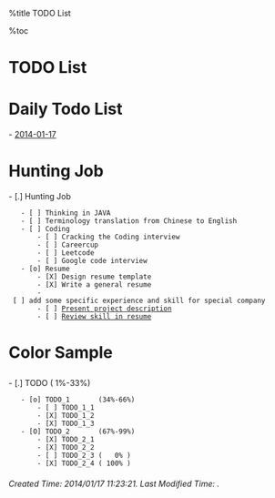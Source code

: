 %title TODO List 

%toc

<h1 class="justcenter"> TODO List </h1>

= Daily Todo List =

- [[2014-01-17]]

= Hunting Job =

- [.] Hunting Job
    - [ ] Thinking in JAVA
    - [ ] Terminology translation from Chinese to English
    - [ ] Coding
        - [ ] Cracking the Coding interview
        - [ ] Careercup
        - [ ] Leetcode
        - [ ] Google code interview
    - [o] Resume
        - [X] Design resume template
        - [X] Write a general resume
        - [ ] add some specific experience and skill for special company 
        - [ ] [[../project_description|Present project description]]
        - [ ] [[../review/index|Review skill in resume]]

<h1> Color Sample </h1>

- [.] TODO             ( 1%-33%)
    - [o] TODO_1       (34%-66%)
        - [ ] TODO_1_1
        - [X] TODO_1_2
        - [X] TODO_1_3
    - [O] TODO_2       (67%-99%)
        - [X] TODO_2_1
        - [X] TODO_2_2
        - [ ] TODO_2_3 (   0% )
        - [X] TODO_2_4 ( 100% )

<h6 class="timestamp"> Created Time: 2014/01/17 11:23:21.      Last Modified Time:  . </h6>

